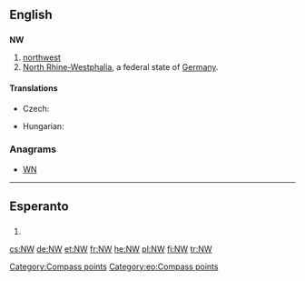 {{also|nW}}
==English==

==={{abbreviation}}===
'''NW'''

# [[northwest]]
# [[North Rhine-Westphalia]], a federal state of [[Germany]].

====Translations====
{{trans-top|northwest}}
* Czech: {{t-|cs|SZ}}
{{trans-mid}}
* Hungarian: {{t+|hu|ÉNy}}
{{trans-bottom}}

{{trans-top|North Rhine-Westphalia}}
{{trans-mid}}
{{trans-bottom}}

===Anagrams===
* [[WN#English|WN]]

[[Category:Compass points]]
----
==Esperanto==

==={{abbreviation|eo}}===
{{infl|eo|abbreviation}}
# {{abbreviation of|norduesto||northwest|lang=eo}}

[[Category:eo:Compass points]]

[[cs:NW]]
[[de:NW]]
[[et:NW]]
[[fr:NW]]
[[he:NW]]
[[pl:NW]]
[[fi:NW]]
[[tr:NW]]